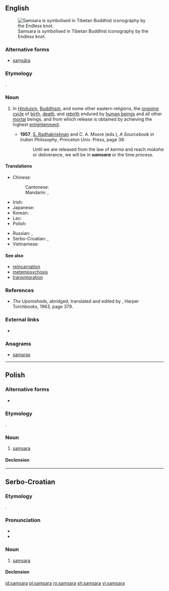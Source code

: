 ==English==
{{wikipedia}}
[[File:EndlessKnot03d.png|thumb|right|Samsara is symbolised in Tibetan Buddhist iconography by the Endless knot.]]

===Alternative forms===
* [[saṃsāra]]

===Etymology===
{{bor|en|sa|संसार}}.

===Noun===
{{en-noun|~}}

# {{lb|en|philosophy|religion}} In [[Hinduism]], [[Buddhism]], and some other eastern religions, the [[ongoing]] [[cycle]] of [[birth]], [[death]], and [[rebirth]] endured by [[human being]]s and all other [[mortal]] beings, and from which release is obtained by achieving the highest [[enlightenment]].
#* '''1957''', [[w:Sarvepalli_Radhakrishnan|S. Radhakrishnan]] and C. A. Moore (eds.), ''A Sourcebook in Indian Philosophy'', Princeton Univ. Press, page 38:
#*: Until we are released from the law of ''karma'' and reach ''moksha'' or deliverance, we will be in '''''samsara''''' or the time process.

====Translations====
{{trans-top|cycle of reincarnation}}
* Chinese:
*: Cantonese: {{t|yue|輪迴|tr=leon4 wui4|sc=Hani}}
*: Mandarin: {{t+|cmn|輪迴|sc=Hani}}, {{t+|cmn|轮回|tr=lúnhuí|sc=Hani}}
* Irish: {{t|ga|samsara|m}}
* Japanese: {{t|ja|輪廻|tr=[[りんね]], [[rinne]]|sc=Jpan}}
* Korean: {{t|ko|윤회|sc=Kore}}
* Lao: {{t|lo|ສັງສາລະວັດ}}
* Polish: {{t+|pl|samsara|f}}
{{trans-mid}}
* Russian: {{t+|ru|санса́ра|f}}, {{t|ru|самса́ра|f}}
* Serbo-Croatian: {{t+|sh|samsara|f}}, {{t|sh|самсара|f}}
* Vietnamese: {{t-check|vi|luân hồi}}
{{trans-bottom}}

====See also====
* [[reincarnation]]
* [[metempsychosis]]
* [[transmigration]]

===References===
* ''The Upanishads,'' abridged, translated and edited by {{w|Swami Nikhilananda}}, Harper Torchbooks, 1963, page 379.

===External links===
* {{R:OneLook}}

===Anagrams===
* [[samaras#English|samaras]]

----

==Polish==

===Alternative forms===
* {{l|pl|sansara}}

===Etymology===
{{bor|pl|sa|संसार}}.

===Noun===
{{pl-noun|f}}

# [[#English|samsara]]

====Declension====
{{pl-decl-noun-f|samsa|r}}

----

==Serbo-Croatian==

===Etymology===
{{bor|sh|sa|संसार}}.

===Pronunciation===
* {{IPA|/samsǎra/|lang=sh}}
* {{hyphenation|sam|sa|ra|lang=sh}}

===Noun===
{{sh-noun|g=f|head=samsàra|r|самсара|самса̀ра}}

# {{lb|sh|uncountable}} [[#English|samsara]]

====Declension====
{{sh-decl-noun-unc
|samsara
|samsare
|samsari
|samsaru
|samsaro
|samsari
|samsarom
}}

[[id:samsara]]
[[pl:samsara]]
[[ro:samsara]]
[[sh:samsara]]
[[vi:samsara]]